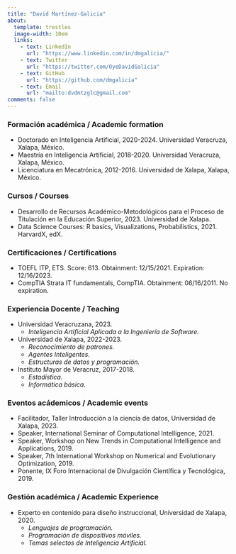 ```yaml
---
title: "David Martínez-Galicia"
about:
  template: trestles
  image-width: 10em
  links: 
    - text: LinkedIn
      url: "https://www.linkedin.com/in/dmgalicia/"
    - text: Twitter
      url: "https://twitter.com/OyeDavidGalicia"
    - text: GitHub
      url: "https://github.com/dmgalicia"
    - text: Email
      url: "mailto:dvdmtzglc@gmail.com"
comments: false
---
```


::: column-page
### Formación académica / Academic formation

-   Doctorado en Inteligencia Artificial, 2020-2024. Universidad Veracruza, Xalapa, México.
-   Maestría en Inteligencia Artificial, 2018-2020. Universidad Veracruza, Xalapa, México.
-   Licenciatura en Mecatrónica, 2012-2016. Universidad de Xalapa, Xalapa, México.

### Cursos / Courses

-   Desarrollo de Recursos Académico-Metodológicos para el Proceso de Titulación en la Educación Superior, 2023. Universidad de Xalapa.
-   Data Science Courses: R basics, Visualizations, Probabilistics, 2021. HarvardX, edX.

### Certificaciones / Certifications

-   TOEFL ITP, ETS. Score: 613. Obtainment: 12/15/2021. Expiration: 12/16/2023.
-   CompTIA Strata IT fundamentals, CompTIA. Obtainment: 06/16/2011. No expiration.

### Experiencia Docente / Teaching

-   Universidad Veracruzana, 2023.
    -   *Inteligencia Artificial Aplicada a la Ingeniería de Software.*
-   Universidad de Xalapa, 2022-2023.
    -   *Reconocimiento de patrones.*
    -   *Agentes Inteligentes.*
    -   *Estructuras de datos y programación.*
-   Instituto Mayor de Veracruz, 2017-2018.
    -   *Estadística.*
    -   *Informática básica.*

### Eventos acádemicos / Academic events

-   Facilitador, Taller Introducción a la ciencia de datos, Universidad de Xalapa, 2023.
-   Speaker, International Seminar of Computational Intelligence, 2021.
-   Speaker, Workshop on New Trends in Computational Intelligence and Applications, 2019.
-   Speaker, 7th International Workshop on Numerical and Evolutionary Optimization, 2019.
-   Ponente, IX Foro Internacional de Divulgación Científica y Tecnológica, 2019.

### Gestión académica / Academic Experience

-   Experto en contenido para diseño instruccional, Universidad de Xalapa, 2020.
    -   *Lenguajes de programación.*
    -   *Programación de dispositivos móviles.*
    -   *Temas selectos de Inteligencia Artificial.*
:::
